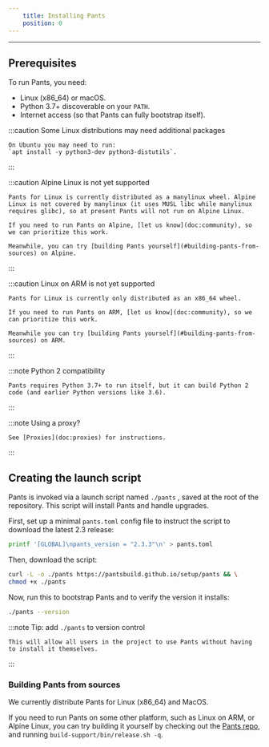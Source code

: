 ```yaml
---
    title: Installing Pants
    position: 0
---
```


---

## Prerequisites

To run Pants, you need:

- Linux (x86_64) or macOS.
- Python 3.7+ discoverable on your `PATH`.
- Internet access (so that Pants can fully bootstrap itself).

:::caution Some Linux distributions may need additional packages

    On Ubuntu you may need to run:
    `apt install -y python3-dev python3-distutils`.

:::

:::caution Alpine Linux is not yet supported

    Pants for Linux is currently distributed as a manylinux wheel. Alpine Linux is not covered by manylinux (it uses MUSL libc while manylinux requires glibc), so at present Pants will not run on Alpine Linux.

    If you need to run Pants on Alpine, [let us know](doc:community), so we can prioritize this work.

    Meanwhile, you can try [building Pants yourself](#building-pants-from-sources) on Alpine.

:::

:::caution Linux on ARM is not yet supported

    Pants for Linux is currently only distributed as an x86_64 wheel.

    If you need to run Pants on ARM, [let us know](doc:community), so we can prioritize this work.

    Meanwhile you can try [building Pants yourself](#building-pants-from-sources) on ARM.

:::

:::note Python 2 compatibility

    Pants requires Python 3.7+ to run itself, but it can build Python 2 code (and earlier Python versions like 3.6).

:::

:::note Using a proxy?

    See [Proxies](doc:proxies) for instructions.

:::

## Creating the launch script

Pants is invoked via a launch script named `./pants` , saved at the root of the repository. This script will install Pants and handle upgrades.

First, set up a minimal `pants.toml` config file to instruct the script to download the latest 2.3 release:

```bash
printf '[GLOBAL]\npants_version = "2.3.3"\n' > pants.toml
```

Then, download the script:

```bash
curl -L -o ./pants https://pantsbuild.github.io/setup/pants && \
chmod +x ./pants
```

Now, run this to bootstrap Pants and to verify the version it installs:

```bash
./pants --version
```

:::note Tip: add `./pants` to version control

    This will allow all users in the project to use Pants without having to install it themselves.

:::

### Building Pants from sources

We currently distribute Pants for Linux (x86_64) and MacOS.

If you need to run Pants on some other platform, such as Linux on ARM, or Alpine Linux, you can try building it yourself by checking out the [Pants repo](https://github.com/pantsbuild/pants), and running `build-support/bin/release.sh -q`.
